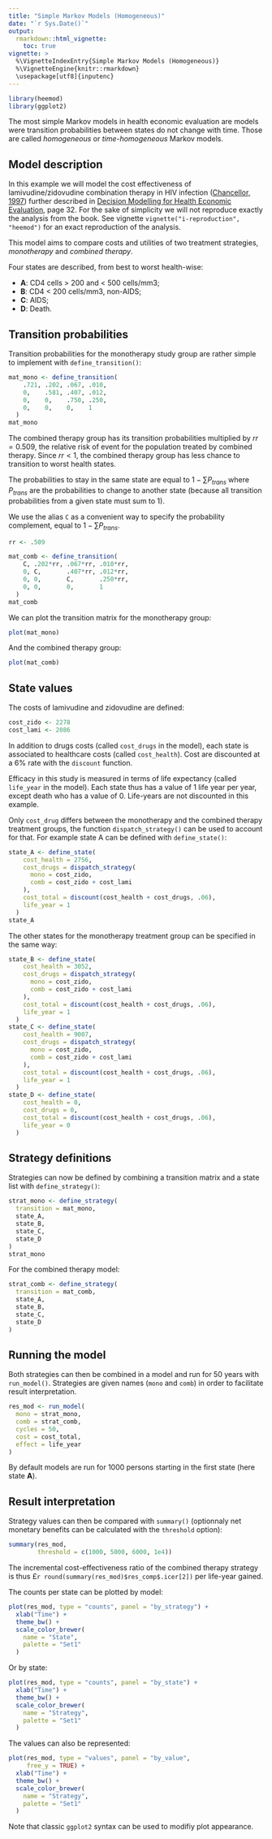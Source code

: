 ```yaml
---
title: "Simple Markov Models (Homogeneous)"
date: "`r Sys.Date()`"
output:
  rmarkdown::html_vignette:
    toc: true
vignette: >
  %\VignetteIndexEntry{Simple Markov Models (Homogeneous)}
  %\VignetteEngine{knitr::rmarkdown}
  \usepackage[utf8]{inputenc}
---
```


```r
library(heemod)
library(ggplot2)
```

The most simple Markov models in health economic evaluation are models were transition probabilities between states do not change with time. Those are called *homogeneous* or *time-homogeneous* Markov models.

## Model description

In this example we will model the cost effectiveness of lamivudine/zidovudine combination therapy in HIV infection ([Chancellor, 1997](https://www.ncbi.nlm.nih.gov/pubmed/10169387)) further described in [Decision Modelling for Health Economic Evaluation](http://ukcatalogue.oup.com/product/9780198526629.do), page 32. For the sake of simplicity we will not reproduce exactly the analysis from the book. See vignette `vignette("i-reproduction", "heemod")` for an exact reproduction of the analysis.

This model aims to compare costs and utilities of two treatment strategies, *monotherapy* and *combined therapy*.

Four states are described, from best to worst health-wise:

  * __A__: CD4 cells > 200 and < 500 cells/mm3;
  * __B__: CD4 < 200 cells/mm3, non-AIDS;
  * __C__: AIDS;
  * __D__: Death.

## Transition probabilities

Transition probabilities for the monotherapy study group are rather simple to implement with `define_transition()`:

```r
mat_mono <- define_transition(
    .721, .202, .067, .010,
    0,    .581, .407, .012,
    0,    0,    .750, .250,
    0,    0,    0,    1
  )
mat_mono
```

The combined therapy group has its transition probabilities multiplied by $rr = 0.509$, the relative risk of event for the population treated by combined therapy. Since $rr < 1$, the combined therapy group has less chance to transition to worst health states.

The probabilities to stay in the same state are equal to $1 - \sum P_{trans}$ where $P_{trans}$ are the probabilities to change to another state (because all transition probabilities from a given state must sum to 1).

We use the alias `C` as a convenient way to specify the probability complement, equal to $1 - \sum P_{trans}$.

```r
rr <- .509

mat_comb <- define_transition(
    C, .202*rr, .067*rr, .010*rr,
    0, C,       .407*rr, .012*rr,
    0, 0,       C,       .250*rr,
    0, 0,       0,       1
  )
mat_comb
```

We can plot the transition matrix for the monotherapy group:

```r
plot(mat_mono)
```

And the combined therapy group:

```r
plot(mat_comb)
```

## State values

The costs of lamivudine and zidovudine are defined:

```r
cost_zido <- 2278
cost_lami <- 2086
```

In addition to drugs costs (called `cost_drugs` in the model), each state is associated to healthcare costs (called `cost_health`). Cost are discounted at a 6% rate with the `discount` function.

Efficacy in this study is measured in terms of life expectancy (called `life_year` in the model). Each state thus has a value of 1 life year per year, except death who has a value of 0. Life-years are not discounted in this example.

Only `cost_drug` differs between the monotherapy and the combined therapy treatment groups, the function `dispatch_strategy()` can be used to account for that. For example state A can be defined with `define_state()`:

```r
state_A <- define_state(
    cost_health = 2756,
    cost_drugs = dispatch_strategy(
      mono = cost_zido,
      comb = cost_zido + cost_lami
    ),
    cost_total = discount(cost_health + cost_drugs, .06),
    life_year = 1
  )
state_A
```

The other states for the monotherapy treatment group can be specified in the same way:

```r
state_B <- define_state(
    cost_health = 3052,
    cost_drugs = dispatch_strategy(
      mono = cost_zido,
      comb = cost_zido + cost_lami
    ),
    cost_total = discount(cost_health + cost_drugs, .06),
    life_year = 1
  )
state_C <- define_state(
    cost_health = 9007,
    cost_drugs = dispatch_strategy(
      mono = cost_zido,
      comb = cost_zido + cost_lami
    ),
    cost_total = discount(cost_health + cost_drugs, .06),
    life_year = 1
  )
state_D <- define_state(
    cost_health = 0,
    cost_drugs = 0,
    cost_total = discount(cost_health + cost_drugs, .06),
    life_year = 0
  )
```

## Strategy definitions

Strategies can now be defined by combining a transition matrix and a state list with `define_strategy()`:

```r
strat_mono <- define_strategy(
  transition = mat_mono,
  state_A,
  state_B,
  state_C,
  state_D
)
strat_mono
```

For the combined therapy model:

```r
strat_comb <- define_strategy(
  transition = mat_comb,
  state_A,
  state_B,
  state_C,
  state_D
)
```

## Running the model

Both strategies can then be combined in a model and run for 50 years with `run_model()`. Strategies are given names (`mono` and `comb`) in order to facilitate result interpretation.

```r
res_mod <- run_model(
  mono = strat_mono,
  comb = strat_comb,
  cycles = 50,
  cost = cost_total,
  effect = life_year
)
```

By default models are run for 1000 persons starting in the first state (here state **A**).

## Result interpretation

Strategy values can then be compared with `summary()` (optionnaly net monetary benefits can be calculated with the `threshold` option):

```r
summary(res_mod,
        threshold = c(1000, 5000, 6000, 1e4))
```

The incremental cost-effectiveness ratio of the combined therapy strategy is thus £`r round(summary(res_mod)$res_comp$.icer[2])` per life-year gained.

The counts per state can be plotted by model:

```r
plot(res_mod, type = "counts", panel = "by_strategy") +
  xlab("Time") +
  theme_bw() +
  scale_color_brewer(
    name = "State",
    palette = "Set1"
  )
```

Or by state:

```r
plot(res_mod, type = "counts", panel = "by_state") +
  xlab("Time") +
  theme_bw() +
  scale_color_brewer(
    name = "Strategy",
    palette = "Set1"
  )
```

The values can also be represented:

```r
plot(res_mod, type = "values", panel = "by_value",
     free_y = TRUE) +
  xlab("Time") +
  theme_bw() +
  scale_color_brewer(
    name = "Strategy",
    palette = "Set1"
  )
```

Note that classic `ggplot2` syntax can be used to modifiy plot appearance.
